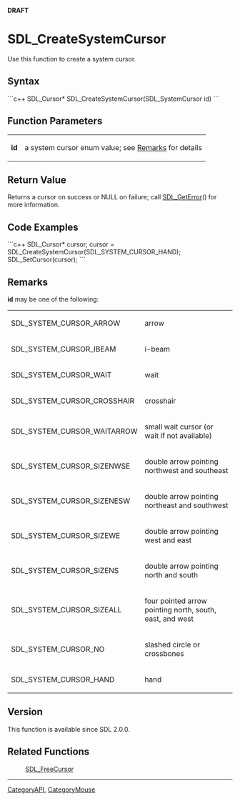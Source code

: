 <!-- pragma section-numbers off -->
<!-- pragma camelcase off -->
'''DRAFT'''


<!-- #*^*^*^*^*See http://wiki.libsdl.org/moin.cgi/SGFunctions for details on editing this page*^*^*^*^* -->


= SDL_CreateSystemCursor =
Use this function to create a system cursor.




== Syntax ==
```c++
SDL_Cursor* SDL_CreateSystemCursor(SDL_SystemCursor id)
```


== Function Parameters ==
{|
|'''id'''
|a system cursor enum value; see [[#Remarks|Remarks]] for details
|}


== Return Value ==
Returns a cursor on success or NULL on failure; call [[SDL_GetError]]() for more information.


== Code Examples ==
```c++
SDL_Cursor* cursor;
cursor = SDL_CreateSystemCursor(SDL_SYSTEM_CURSOR_HAND);
SDL_SetCursor(cursor);
```


== Remarks ==
'''id''' may be one of the following:
{|
|SDL_SYSTEM_CURSOR_ARROW
|arrow
|-
|SDL_SYSTEM_CURSOR_IBEAM
|i-beam
|-
|SDL_SYSTEM_CURSOR_WAIT
|wait
|-
|SDL_SYSTEM_CURSOR_CROSSHAIR
|crosshair
|-
|SDL_SYSTEM_CURSOR_WAITARROW
|small wait cursor (or wait if not available)
|-
|SDL_SYSTEM_CURSOR_SIZENWSE
|double arrow pointing northwest and southeast
|-
|SDL_SYSTEM_CURSOR_SIZENESW
|double arrow pointing northeast and southwest
|-
|SDL_SYSTEM_CURSOR_SIZEWE
|double arrow pointing west and east
|-
|SDL_SYSTEM_CURSOR_SIZENS
|double arrow pointing north and south
|-
|SDL_SYSTEM_CURSOR_SIZEALL
|four pointed arrow pointing north, south, east, and west
|-
|SDL_SYSTEM_CURSOR_NO
|slashed circle or crossbones
|-
|SDL_SYSTEM_CURSOR_HAND
|hand
|}


== Version ==
This function is available since SDL 2.0.0.

== Related Functions ==
:[[SDL_FreeCursor]]

----
[[CategoryAPI]], [[CategoryMouse]]
<!-- #See the Style Guide for instructions on editing the footer. -->
